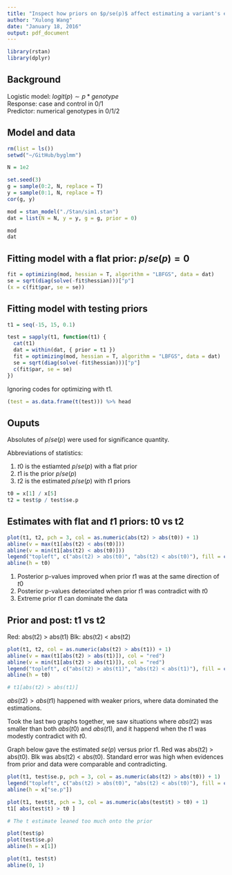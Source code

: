 ```yaml
---
title: "Inspect how priors on $p/se(p)$ affect estimating a variant's effect by simulation"
author: "Xulong Wang"
date: "January 18, 2016"
output: pdf_document
---
```


```r

library(rstan)
library(dplyr)

```

## Background

Logistic model: $logit(p) \sim p * genotype$  
Response: case and control in 0/1  
Predictor: numerical genotypes in 0/1/2  

## Model and data 

```r

rm(list = ls())
setwd("~/GitHub/byglmm")

N = 1e2

set.seed(3)
g = sample(0:2, N, replace = T)
y = sample(0:1, N, replace = T)
cor(g, y)

mod = stan_model("./Stan/sim1.stan")
dat = list(N = N, y = y, g = g, prior = 0)

mod
dat

```

## Fitting model with a flat prior: $p/se(p) = 0$

```r

fit = optimizing(mod, hessian = T, algorithm = "LBFGS", data = dat)
se = sqrt(diag(solve(-fit$hessian)))["p"]
(x = c(fit$par, se = se))

```

## Fitting model with testing priors

```r

t1 = seq(-15, 15, 0.1)

```

```r

test = sapply(t1, function(t1) {
  cat(t1)
  dat = within(dat, { prior = t1 })
  fit = optimizing(mod, hessian = T, algorithm = "LBFGS", data = dat)
  se = sqrt(diag(solve(-fit$hessian)))["p"]
  c(fit$par, se = se)
})

```

Ignoring codes for optimizing with t1.

```r
(test = as.data.frame(t(test))) %>% head
```

## Ouputs

Absolutes of $p/se(p)$ were used for significance quantity. 

Abbreviations of statistics:

1. $t0$ is the estiamted $p/se(p)$ with a flat prior  
2. $t1$ is the prior $p/se(p)$
3. $t2$ is the estimated $p/se(p)$ with $t1$ priors

```r

t0 = x[1] / x[5]
t2 = test$p / test$se.p

```

## Estimates with flat and $t1$ priors: t0 vs t2

```r

plot(t1, t2, pch = 3, col = as.numeric(abs(t2) > abs(t0)) + 1)
abline(v = max(t1[abs(t2) < abs(t0)]))
abline(v = min(t1[abs(t2) < abs(t0)]))
legend("topleft", c("abs(t2) > abs(t0)", "abs(t2) < abs(t0)"), fill = c("red", "black"))
abline(h = t0)

```

1. Posterior p-values improved when prior $t1$ was at the same direction of $t0$  
2. Posterior p-values deteoriated when prior $t1$ was contradict with $t0$   
3. Extreme prior $t1$ can dominate the data 

## Prior and post: t1 vs t2

Red: abs(t2) > abs(t1)
Blk: abs(t2) < abs(t2)

```r

plot(t1, t2, col = as.numeric(abs(t2) > abs(t1)) + 1)
abline(v = max(t1[abs(t2) > abs(t1)]), col = "red")
abline(v = min(t1[abs(t2) > abs(t1)]), col = "red")
legend("topleft", c("abs(t2) > abs(t1)", "abs(t2) < abs(t1)"), fill = c("red", "black"))
abline(h = t0)

# t1[abs(t2) > abs(t1)]

```

$abs(t2) > abs(t1)$ happened with weaker priors, where data dominated the estimations. 

Took the last two graphs together, we saw situations where $abs(t2)$ was smaller than both $abs(t0)$ and $abs(t1)$, and it happend when the $t1$ was modestly contradict with $t0$.

Graph below gave the estimated $se(p)$ versus prior $t1$. Red was abs(t2) > abs(t0). Blk was abs(t2) < abs(t0). Standard error was high when evidences from prior and data were comparable and contradicting.

```r

plot(t1, test$se.p, pch = 3, col = as.numeric(abs(t2) > abs(t0)) + 1)
legend("topleft", c("abs(t2) > abs(t0)", "abs(t2) < abs(t0)"), fill = c("red", "black"))
abline(h = x["se.p"])

```

```r
plot(t1, test$t, pch = 3, col = as.numeric(abs(test$t) > t0) + 1)
t1[ abs(test$t) > t0 ]

# The t estimate leaned too much onto the prior

plot(test$p)
plot(test$se.p)
abline(h = x[1])

plot(t1, test$t)
abline(0, 1)

```